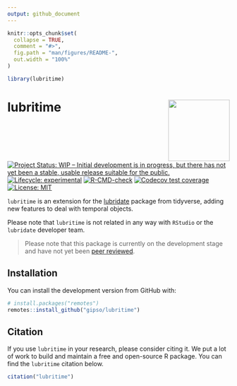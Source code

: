 ```yaml
---
output: github_document
---
```


<!-- README.md is generated from README.Rmd. Please edit that file -->

```r
knitr::opts_chunk$set(
  collapse = TRUE,
  comment = "#>",
  fig.path = "man/figures/README-",
  out.width = "100%"
)

library(lubritime)
```

# lubritime <a href='https://gipso.github.io/lubritime'><img src='man/figures/logo.png' align="right" height="139" /></a>

<!-- badges: start -->
[![Project Status: WIP – Initial development is in progress, but there has not yet been a stable, usable release suitable for the public.](https://www.repostatus.org/badges/latest/wip.svg)](https://www.repostatus.org/#wip)
[![Lifecycle: experimental](https://img.shields.io/badge/lifecycle-experimental-orange.svg)](https://lifecycle.r-lib.org/articles/stages.html#experimental)
[![R-CMD-check](https://github.com/gipso/lubritime/workflows/R-CMD-check/badge.svg)](https://github.com/gipso/lubritime/actions)
[![Codecov test coverage](https://codecov.io/gh/gipso/lubritime/branch/main/graph/badge.svg)](https://codecov.io/gh/gipso/lubritime?branch=main)
[![License: MIT](https://img.shields.io/badge/license-MIT-green)](https://choosealicense.com/licenses/mit/)
<!-- badges: end -->

`lubritime` is an extension for the [lubridate](https://github.com/tidyverse/lubridate) package from tidyverse, adding new features to deal with temporal objects.

Please note that `lubritime` is not related in any way with `RStudio` or the `lubridate` developer team.

> Please note that this package is currently on the development stage and have not yet been [peer reviewed](https://devguide.ropensci.org/softwarereviewintro.html).

## Installation

You can install the development version from GitHub with:

``` r
# install.packages("remotes")
remotes::install_github("gipso/lubritime")
```

## Citation

If you use `lubritime` in your research, please consider citing it. We put a lot of work to build and maintain a free and open-source R package. You can find the `lubritime` citation below.

```r
citation("lubritime")
```
